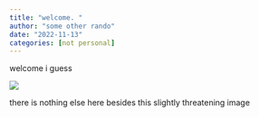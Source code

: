 ```yaml
---
title: "welcome. "
author: "some other rando"
date: "2022-11-13"
categories: [not personal]
---
```


welcome i guess

![](thumbnail.png)

there is nothing else here besides this slightly threatening image